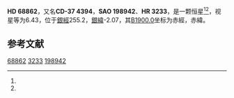 {{Starbox begin
| name = HD 68862
}}
{{Starbox observe
| epoch = [[J2000.0|J2000.0]]
| constell = {{星座名待查}}<ref name=SIMBAD>{{cite web
 | url=http://simbad.u-strasbg.fr/simbad/sim-id?Ident=HR+3233
 | title =Pulsating variable Star
 | publisher=Centre de Données astronomiques de Strasbourg
 | work=SIMBAD
 | accessdate=2012-07-13}}</ref><ref name=DATA>{{cite web
 | url=http://vizier.u-strasbg.fr/viz-bin/VizieR-5?-out.add=.&-source=5050&-corr=PK=HR&-out.max=9999&HR=3233
 | title=VizieR Detailed Page
 | accessdate=2012-07-13
 | archive-date=2016-03-04
 | archive-url=https://web.archive.org/web/20160304220349/http://vizier.u-strasbg.fr/viz-bin/VizieR-5?-out.add=.&-source=5050&-corr=PK=HR&-out.max=9999&HR=3233
 | dead-url=no
 }}</ref>
| 星官 = 
| ra = {{RA|8|12|51.5}}<ref name=SIMBAD /><ref name=DATA />
| dec = {{DEC|-37|55|28}}<ref name=SIMBAD /><ref name=DATA />
| appmag_v = 6.43<ref name=SIMBAD /><ref name=DATA />
}}
{{Starbox character
| class = A3V<ref name=SIMBAD /><ref name=DATA />
| b-v = 0.1<ref name=SIMBAD /><ref name=DATA />
| u-b = 0.08<ref name=SIMBAD /><ref name=DATA />
| r-i = <ref name=SIMBAD /><ref name=DATA />
| variable = 
}}
{{Starbox astrometry
| radial_v = 0.08
| prop_mo_ra = 27
| parallax = 
| p_error = 
}}
{{Starbox catalog
| names =CD-37 4394，[[SAO星表|SAO]] 198942，[[HD星表|HD]] 68862，[[HR星表|HR]] 3233}}
{{Starbox reference |Simbad=HR+3233}}
{{Starbox end}}

'''HD 68862'''，又名'''CD-37 4394'''，'''SAO 198942'''、'''HR 3233'''，是一颗恒星<ref name=SIMBAD /><ref name=DATA />，视星等为6.43，位于[[銀道座標系|銀經]]255.2，[[銀道座標系|銀緯]]-2.07，其[[B1900.0|B1900.0]]坐标为赤經{{RA|8|9|11.3}}，赤緯{{DEC|-37|-2.07|23}}。

== 参考文献 ==
{{reflist}}

{{star-stub}}

[[Category:HD和HDE天體|68862]]
[[Category:HR天體|3233]]
[[Category:SAO天體|198942]]